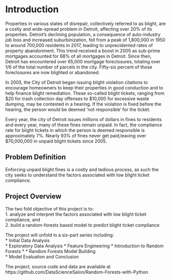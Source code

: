 # Introduction
Properties in various states of disrepair, collectively referred to as blight, are a costly and wide-spread problem in Detroit, affecting over 20% of its properties. Detroit's declining population, a consequence of auto-industry job loss and increased suburbinization, fell from a peak of 1,800,000 in 1950 to around 700,000 residents in 2017, leading to unprecidented rates of property abandonment. This trend received a boost in 2005 as sub-prime mortgages accounted for 68% of all mortgages in Detroit. Since then, Detroit has encountered over 65,000 mortgage foreclosures, totaling over 1/6 of the total number of parcels in the city. Fifty-six percent of those foreclosures are now blighted or abandoned.

In 2005, the City of Detroit began issuing blight violation citations to encourage homeowners to keep their properties in good conduction and to help finance blight remediation. These so-called blight tickets, ranging from \$20 for trash collection day offenses to \$10,000 for excessive waste dumping, may be contested in a hearing. If the violation is fixed before the hearing, the person would be deemed 'not responsible' for the ticket.

Every year, the city of Detroit issues millions of dollars in fines to residents and every year, many of these fines remain unpaid. In fact, the compliance rate for blight tickets in which the person is deemed responsible is approximately 7%. Nearly 93% of fines never get paid,leaving over $70,000,000 in unpaid blight tickets since 2005.  

## Problem Definition
Enforcing unpaid blight fines is a costly and tedious process, as such the city seeks to understand the factors associated with low blight ticket compliance.

## Project Overview  
The two fold objective of this project is to:   
1. analyze and interpret the factors associated with low blight ticket compliance, and    
2. build a random-forests based model to predict blight ticket compliance   

The project will unfold in a six-part series including:  
* Initial Data Analysis  
* Exploratory Data Analysis
* Feature Engineering
* Introduction to Random Forests   * 
* Random Forests Model Building    
* Model Evaluation and Conclusion    

The project, source code and data are available at https://github.com/DataScienceSalon/Random-Forests-with-Python

